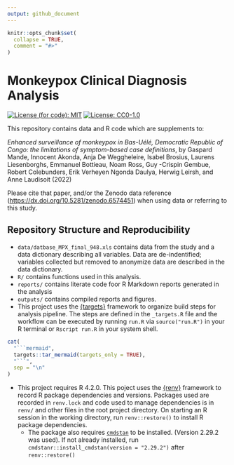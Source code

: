 ```yaml
---
output: github_document
---
```


<!-- README.md is generated from README.Rmd. Please edit that file -->

```r
knitr::opts_chunk$set(
  collapse = TRUE,
  comment = "#>"
)
```

# Monkeypox Clinical Diagnosis Analysis

[![License (for code): MIT](https://img.shields.io/badge/License (for code)-MIT-blue.svg)](https://opensource.org/licenses/MIT)
[![License: CC0-1.0](https://img.shields.io/badge/License (for data)-CC0_1.0-lightgrey.svg)](http://creativecommons.org/publicdomain/zero/1.0/)

This repository contains data and R code which are supplements to:

_Enhanced surveillance of monkeypox in Bas-Uélé, Democratic Republic of Congo: the limitations of symptom-based case definitions_, by
Gaspard Mande, Innocent Akonda, Anja De Weggheleire, Isabel Brosius, Laurens Liesenborghs, Emmanuel Bottieau, Noam Ross, Guy -Crispin Gembue, Robert Colebunders, Erik Verheyen Ngonda Daulya, Herwig Leirsh, and Anne Laudisoit (2022)

Please cite that paper, and/or the Zenodo data reference (<https://dx.doi.org/10.5281/zenodo.6574451>)
when using data or referring to this study.

## Repository Structure and Reproducibility

-   `data/datbase_MPX_final_948.xls` contains data from the study
    and a data dictionary describing all variables. Data are de-indentified;
    variables collected but removed to anonymize data are described in the
    data dictionary.
-   `R/` contains functions used in this analysis. 
-   `reports/` contains literate code foor  R Markdown reports generated in the analysis
-   `outputs/` contains compiled reports and figures.
-   This project uses the [{targets}](https://wlandau.github.io/targets-manual/) 
    framework to organize build steps for analysis pipeline.  The steps are
    defined in the `_targets.R` file and the workflow can be executed by running
    `run.R` via `source("run.R")` in your R terminal or `Rscript run.R` in 
    your system shell.

```r
cat(
  "```mermaid",
  targets::tar_mermaid(targets_only = TRUE),
  "```",
  sep = "\n"
)
```
</details>


-   This project requires R 4.2.0. This poject uses the [{renv}](https://rstudio.github.io/renv/) framework to 
    record R package dependencies and versions. Packages used are recorded in 
    `renv.lock` and code used to manage dependencies is in `renv/` and other files
    in the root project directory.  On starting an R session in the working directory, run `renv::restore()`
    to install R package dependencies.
    -   The package also requires [`cmdstan`](https://mc-stan.org/users/interfaces/cmdstan) 
        to be installed. (Version 2.29.2 was used). If not already installed, run `cmdstanr::install_cmdstan(version = "2.29.2")`
        after `renv::restore()`
